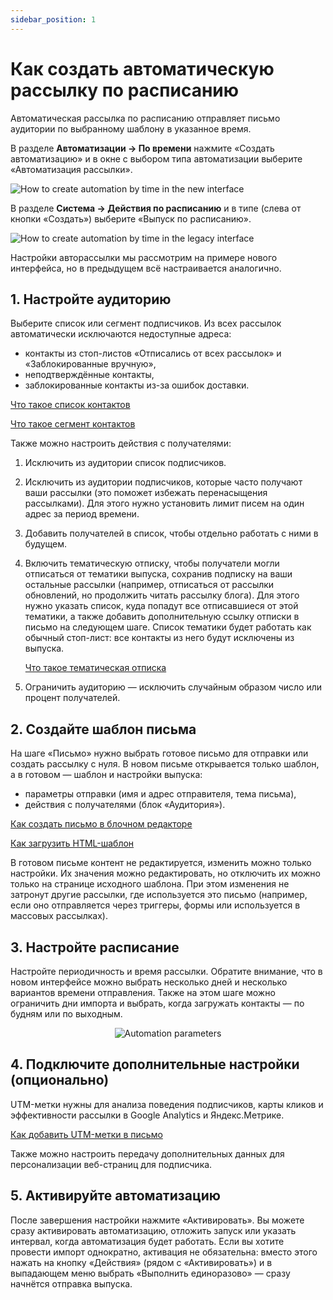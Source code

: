 ```yaml
---
sidebar_position: 1
---
```


# Как создать автоматическую рассылку по расписанию

Автоматическая рассылка по расписанию отправляет письмо аудитории по выбранному шаблону в указанное время.

<Tabs>
<TabItem value="key1" label="В новом интерфейсе" default>

В разделе **Автоматизации → По времени** нажмите «Создать автоматизацию» и в окне с выбором типа автоматизации выберите «Автоматизация рассылки». 

![How to create automation by time in the new interface](/img/automations/automations-by-time/how-to-create-automation-by-time/how-to-create-automation-by-time-in-the-new-interface.gif)

</TabItem>
<TabItem value="key2" label="В предыдущем интерфейсе">

В разделе **Система → Действия по расписанию** и в типе (слева от кнопки «Создать») выберите «Выпуск по расписанию».

![How to create automation by time in the legacy interface](/img/automations/automations-by-time/how-to-create-automation-by-time/how-to-create-automation-by-time-in-the-legacy-interface.gif)

Настройки авторассылки мы рассмотрим на примере нового интерфейса, но в предыдущем всё настраивается аналогично.

</TabItem>
</Tabs>

## 1. Настройте аудиторию
Выберите список или сегмент подписчиков. Из всех рассылок автоматически исключаются недоступные адреса:
- контакты из стоп-листов «Отписались от всех рассылок» и «Заблокированные вручную»,
- неподтверждённые контакты,
- заблокированные контакты из-за ошибок доставки.

[Что такое список контактов](/docs/subscribers/lists-and-segments/what-is-list.md)

[Что такое сегмент контактов](/docs/subscribers/lists-and-segments/what-is-segment.md)

Также можно настроить действия с получателями:

1. Исключить из аудитории список подписчиков.

2. Исключить из аудитории подписчиков, которые часто получают ваши рассылки (это поможет избежать перенасыщения рассылками). Для этого нужно установить лимит писем на один адрес за период времени.

3. Добавить получателей в список, чтобы отдельно работать с ними в будущем.

4. Включить тематическую отписку, чтобы получатели могли отписаться от тематики выпуска, сохранив подписку на ваши остальные рассылки (например, отписаться от рассылки обновлений, но продолжить читать рассылку блога). Для этого нужно указать список, куда попадут все отписавшиеся от этой тематики, а также добавить дополнительную ссылку отписки в письмо на следующем шаге. Список тематики будет работать как обычный стоп-лист: все контакты из него будут исключены из выпуска.

    [Что такое тематическая отписка](/docs/email-campaigns/create-your-campaign/unsubscribe-from-topic.mdx)

5. Ограничить аудиторию — исключить случайным образом число или процент получателей.

## 2. Создайте шаблон письма
На шаге «Письмо» нужно выбрать готовое письмо для отправки или создать рассылку с нуля. В новом письме открывается только шаблон, а в готовом — шаблон и настройки выпуска:
- параметры отправки (имя и адрес отправителя, тема письма),
- действия с получателями (блок «Аудитория»).

[Как создать письмо в блочном редакторе](/docs/email-campaigns/create-your-campaign/drag-and-drop-editor.md)

[Как загрузить HTML-шаблон](/docs/email-campaigns/create-your-campaign/how-to-upload-html-template.md)

В готовом письме контент не редактируется, изменить можно только настройки. Их значения можно редактировать, но отключить их можно только на странице исходного шаблона. При этом изменения не затронут другие рассылки, где используется это письмо (например, если оно отправляется через триггеры, формы или используется в массовых рассылках).

## 3. Настройте расписание
Настройте периодичность и время рассылки. Обратите внимание, что в новом интерфейсе можно выбрать несколько дней и несколько вариантов времени отправления. Также на этом шаге можно ограничить дни импорта и выбрать, когда загружать контакты — по будням или по выходным.

<p align="center">
    <img src={automationParameters} alt="Automation parameters" />
</p>

## 4. Подключите дополнительные настройки (опционально)​
UTM-метки нужны для анализа поведения подписчиков, карты кликов и эффективности рассылки в Google Analytics и Яндекс.Метрике.

[Как добавить UTM-метки в письмо](/docs/email-campaigns/settings/how-to-add-utm.md)

Также можно настроить передачу дополнительных данных для персонализации веб-страниц для подписчика.

## 5. Активируйте автоматизацию
После завершения настройки нажмите «Активировать». Вы можете сразу активировать автоматизацию, отложить запуск или указать интервал, когда автоматизация будет работать. Если вы хотите провести импорт однократно, активация не обязательна: вместо этого нажать на кнопку «Действия» (рядом с «Активировать») и в выпадающем меню выбрать «Выполнить единоразово» — сразу начнётся отправка выпуска.